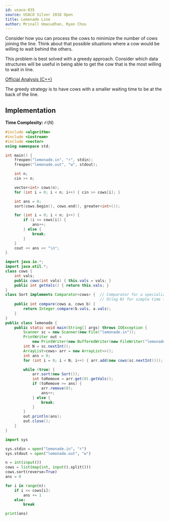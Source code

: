 ```yaml
---
id: usaco-835
source: USACO Silver 2018 Open
title: Lemonade Line
author: Mrinall Umasudhan, Ryan Chou
---
```

<Spoiler title="Hint 1">

Consider how you can process the cows to minimize the number of cows joining the line. Think about that possible situations where a cow would be willing to wait behind the others.

</Spoiler>

<Spoiler title="Hint 2">

This problem is best solved with a greedy approach. Consider which data structures will be useful in being able to get the cow that is the most willing to wait in line.

</Spoiler>

<Spoiler title="Solution">

[Official Analysis (C++)](http://www.usaco.org/current/data/sol_lemonade_silver_open18.html)

The greedy strategy is to have cows with a smaller waiting time to be at the back of the line.

## Implementation

**Time Complexity:** $\mathcal{O}(N)$

<LanguageSection>
<CPPSection>

```cpp
#include <algorithm>
#include <iostream>
#include <vector>
using namespace std;

int main() {
	freopen("lemonade.in", "r", stdin);
	freopen("lemonade.out", "w", stdout);

	int n;
	cin >> n;

	vector<int> cows(n);
	for (int i = 0; i < n; i++) { cin >> cows[i]; }

	int ans = 0;
	sort(cows.begin(), cows.end(), greater<int>());

	for (int i = 0; i < n; i++) {
		if (i <= cows[i]) {
			ans++;
		} else {
			break;
		}
	}
	cout << ans << "\n";
}
```
</CPPSection>
<JavaSection>

```java
import java.io.*;
import java.util.*;
class cows {
	int vals;
	public cows(int vals) { this.vals = vals; }
	public int getVals() { return this.vals; }
}
class Sort implements Comparator<cows> {  // Comparator for a specialized in
	                                      // O(log N) for simple time limits.
	public int compare(cows a, cows b) {
		return Integer.compare(b.vals, a.vals);
	}
}
public class lemonade {
	public static void main(String[] args) throws IOException {
		Scanner sc = new Scanner(new File("lemonade.in"));
		PrintWriter out =
		    new PrintWriter(new BufferedWriter(new FileWriter("lemonade.out")));
		int N = sc.nextInt();
		ArrayList<cows> arr = new ArrayList<>();
		int ans = 0;
		for (int i = 0; i < N; i++) { arr.add(new cows(sc.nextInt())); }

		while (true) {
			arr.sort(new Sort());
			int toRemove = arr.get(0).getVals();
			if (toRemove >= ans) {
				arr.remove(0);
				ans++;
			} else {
				break;
			}
		}
		out.println(ans);
		out.close();
	}
}
```
</JavaSection>
<PySection>

```py
import sys

sys.stdin = open("lemonade.in", "r")
sys.stdout = open("lemonade.out", "w")

n = int(input())
cows = list(map(int, input().split()))
cows.sort(reverse=True)
ans = 0

for i in range(n):
	if i <= cows[i]:
		ans += 1
	else:
		break

print(ans)
```
</PySection>
</LanguageSection>

</Spoiler>
